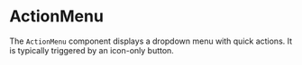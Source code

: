 
<Meta title="Molecules/ActionMenu" of={ActionMenu} />

# ActionMenu

The `ActionMenu` component displays a dropdown menu with quick actions. It is typically triggered by an icon-only button.

<Canvas>
  <Story name="Example">
    <ActionMenu
      options={[{ label: 'Edit', iconName: 'Edit' }, { label: 'Delete', iconName: 'Trash2' }]}
    >
      <MoreHorizontal />
    </ActionMenu>
  </Story>
</Canvas>

<ArgsTable of={ActionMenu} />
